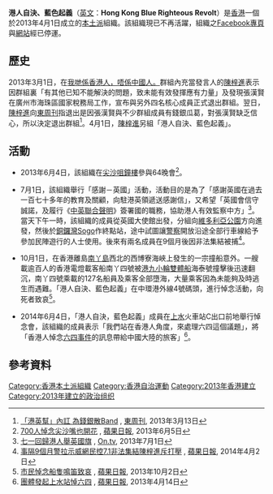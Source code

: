 {{Infobox Political Party
|名字       = 港人自決、藍色起義
|原文名     = {{lang|en|Hong Kong Blue Righteous Revolt}}
|党代表色   = #003399
|图像       = 
|图像说明   = 
|所在国家或地区= {{HK}}
|党首       = 
|总裁       = 
|主席       = 
|总书记     = 
|第一书记   = 
|秘书长     = 
|主席团     = 
|书记       = 
|发言人     = [[陳梓進|陳梓進]]
|创始人     = [[鍾健平|鍾健平]]
|leader1_title= 
|leader1_name= 
|leader2_title= 
|leader2_name= 
|leader3_title= 
|leader3_name= 
|建立       = 2013年4月1日
|解散       = 
|兼并       = 
|分裂       = [[我哋係香港人，唔係中國人。|我哋係香港人，唔係中國人。]]
|前身       = 
|并入       = 
|继承       = 
|总部       = 
|党报       = 
|青年组织   = 
|党员数目   = 
|统计日期   = 
|意识形态   = [[分離主義|分離主義]]<br />[[反共主義|反共主義]]<br />[[資本主義|資本主義]]<br />[[香港民族主義|香港民族主義]]
|政治立场   = [[本土派_(香港)|本土派]]
|宗教信仰   = 
|国内组织   = 
|国际组织   = 
|欧洲组织   = 
|欧洲议会党团= 
|seats1_title= <!-- 议会名字 -->
|seats1      = <!-- 议会席位，如250席位中有3个席位：{{Infobox political party/seats|3|250|hex=red}} -->
|官方色彩   = [[蓝色|蓝色]]{{Color box|#003399}}
|官方网站   =http://www.hkbrr.com
|宣传口号   = 
|国家       = 香港
|脚注       = 
}}
'''港人自決、藍色起義'''（[[英文|英文]]：'''Hong Kong Blue Righteous Revolt'''）是[[香港|香港]]一個於2013年4月1日成立的[[本土派_(香港)|本土派]]組織。該組織現已不再活躍，組織之[[Facebook|Facebook]][[專頁|專頁]]與[[網站|網站]]經已停運。

== 歷史 ==
2013年3月1日，在[[我哋係香港人，唔係中國人。|我哋係香港人，唔係中國人。]]群組內充當發言人的[[陳梓進|陳梓進]]表示因群組裏「有其他已知不能解決的問題，致未能有效發揮應有力量」及發現張漢賢在廣州市海珠區國家稅務局工作，宣布與另外四名核心成員正式退出群組。翌日，[[陳梓進|陳梓進]]向[[東周刊|東周刊]]指退出是因張漢賢與不少群組成員有錢銀瓜葛，對張漢賢缺乏信心，所以決定退出群組<ref>[http://eastweek.my-magazine.me/?aid=25093 「港英幫」內訌 為錢銀散Band] {{Wayback|url=http://eastweek.my-magazine.me/?aid=25093 |date=20131004213312 }}, [[東周刊|東周刊]], 2013年3月13日</ref>。4月1日，[[陳梓進|陳梓進]]另組「港人自決、藍色起義」。

==活動==
*2013年6月4日，該組織在[[尖沙咀鐘樓|尖沙咀鐘樓]]參與64晚會<ref>[http://hk.apple.nextmedia.com/news/art/20130605/18284828 700人悼念尖沙嘴也開花] {{Wayback|url=http://hk.apple.nextmedia.com/news/art/20130605/18284828 |date=20170911204612 }}, [[蘋果日報|蘋果日報]], 2013年6月5日</ref>。

*7月1日，該組織舉行「感謝－英國」活動，活動目的是為了「感謝英國在過去一百七十多年的教育及關顧，向駐港英領遞送感謝信」，又希望「英國會信守誠諾，及履行《[[中英聯合聲明|中英聯合聲明]]》簽署國的職務，協助港人有效監察中方」<ref>[http://tv.on.cc/hk/index.html?s=3&i=ONS-130701-12286-17M&d=1372661662  七一回歸港人舉英國旗] {{Wayback|url=http://tv.on.cc/hk/index.html?s=3&i=ONS-130701-12286-17M&d=1372661662 |date=20170911161656 }}, [[On.tv|On.tv]], 2013年7月1日</ref>。當天下午一時，該組織的成員從英國大使館出發，分組向[[維多利亞公園|維多利亞公園]]方向進發，然後於[[銅鑼灣|銅鑼灣]]Sogo作終點站，途中試圖讓[[香港警察|警察]]開放沿途全部行車線給予參加民陣遊行的人士使用。後來有兩名成員在9個月後因非法集結被捕<ref>[http://hk.apple.nextmedia.com/news/art/20140402/18676370 事隔9個月警拉示威網民控7.1非法集結陳梓進斥打壓] {{Wayback|url=http://hk.apple.nextmedia.com/news/art/20140402/18676370 |date=20170911204512 }}, [[蘋果日報|蘋果日報]], 2014年4月2日</ref>。

*10月1日，在香港離島[[南丫島|南丫島]]西北的西博寮海峽上發生的一宗撞船意外。一艘載逾百人的香港電燈載客船南丫四號被[[港九小輪|港九小輪]][[雙體船|雙體船]]海泰號撞擊後迅速翻沉，南丫四號乘載的127名船員及乘客全部墮海，大量乘客因為未能夠及時逃生而遇難。「港人自決、藍色起義」在中環港外線4號碼頭，進行悼念活動，向死者致哀<ref>[http://hk.apple.nextmedia.com/news/art/20131002/18446576 市民悼念船隻鳴笛致哀] {{Wayback|url=http://hk.apple.nextmedia.com/news/art/20131002/18446576 |date=20170911162130 }}, [[蘋果日報|蘋果日報]], 2013年10月2日</ref>。

*2014年6月4日，「港人自決，藍色起義」成員在[[上水|上水]]火車站C出口前地舉行悼念會，該組織的成員表示「我們站在香港人角度，來處理六四這個議題」，將「香港人悼念[[六四事件|六四事件]]的訊息帶給中國大陸的旅客」<ref>[http://hk.apple.nextmedia.com/news/art/20140414/18689193 團體發起上水站悼六四] {{Wayback|url=http://hk.apple.nextmedia.com/news/art/20140414/18689193 |date=20170911162152 }}, [[蘋果日報|蘋果日報]], 2013年4月14日</ref>。

==參考資料==
{{reflist|30em}}

{{香港政黨}}

[[Category:香港本土派組織|Category:香港本土派組織]]
[[Category:香港自治運動|Category:香港自治運動]]
[[Category:2013年香港建立|Category:2013年香港建立]]
[[Category:2013年建立的政治组织|Category:2013年建立的政治组织]]